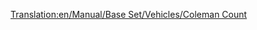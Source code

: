 [[Translation:en/Manual/Base Set/Vehicles/Coleman Count]]

{{de/Flugzeug|Name=Coleman Count
|Image=[[File:en/VickersViscount.png|Coleman Count]]
|Kosten=30,761 (61.522)
|Geschwindigkeit=473 (296)
|Jährlich=2,812 (5.624)
|Erschienen=1947
|Lebensdauer=24
|Kapazität=65 Passagiere & 8 Säcke Post
|Beschreibung=Der Coleman Count ist das erste viermotorige Flugzeug im Spiel und hat eine größere Kapazität als die ersten zwei Flugzeuge.
|Entsprechend=[http://de.wikipedia.org/wiki/Vickers_Viscount Vickers Viscount]
}}
